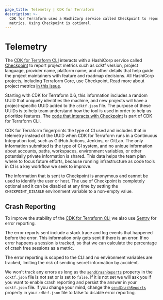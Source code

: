 ```yaml
---
page_title: Telemetry | CDK for Terraform
description: >-
  CDK for Terraform uses a HashiCorp service called Checkpoint to report project
  metrics. Using Checkpoint is optional.
---
```


# Telemetry

The [CDK for Terraform CLI](/cdktf/cli-reference/cli-configuration) interacts with a HashiCorp service called [Checkpoint](https://checkpoint.hashicorp.com) to report project metrics such as cdktf version, project language, provider name, platform name, and other details that help guide the project maintainers with feature and roadmap decisions. All HashiCorp projects, including Terraform Core, use Checkpoint. Read more about project metrics [in this issue](https://github.com/hashicorp/terraform-cdk/issues/325).

Starting with CDK for Terraform 0.6, this information includes a random UUID that uniquely identifies the machine, and new projects will have a project-specific UUID added to the `cdktf.json` file. The purpose of these UUIDs is to help team understand how the tool is used in order to help us prioritize features. The [code that interacts with Checkpoint](https://github.com/hashicorp/terraform-cdk/blob/main/packages/cdktf-cli/lib/checkpoint.ts) is part of CDK for Terraform CLI.

CDK for Terraform fingerprints the type of CI used and includes that in telemetry instead of the UUID when CDK for Terraform runs in a Continuous Integration tool, such as GitHub Actions, Jenkins, or GitLab. The only information submitted is the type of CI system, and no unique information about accounts, paths, workspaces, environment variables, or other potentially private information is shared. This data helps the team plan where to focus future efforts, because running infrastructure as code tools in CI is a key workflow we seek to improve.

The information that is sent to Checkpoint is anonymous and cannot be used to identify the user or host. The use of Checkpoint is completely optional and it can be disabled at any time by setting the `CHECKPOINT_DISABLE` environment variable to a non-empty value.

## Crash Reporting

To improve the stability of the [CDK for Terraform CLI](/cdktf/cli-reference/cli-configuration) we also use [Sentry](https://sentry.io/) for error reporting.

The error reports sent include a stack trace and log events that happened before the error. This information only gets sent if there is an error. If no error happens a session is tracked, so that we can calculate the percentage of crash free sessions as a metric.

The error reporting is scoped to the CLI and no environment variables are tracked, limiting the risk of sending secret information by accident.

We won't track any errors as long as the [`sendCrashReports`](/cdktf/create-and-deploy/configuration-file#enable-crash-reporting-for-the-cli) property in the `cdktf.json` file is not set or is set to `false`. If it is not set we will ask you if you want to enable crash reporting and persist the answer in your `cdktf.json` file.
If you change your mind, change the [`sendCrashReports`](/cdktf/create-and-deploy/configuration-file#enable-crash-reporting-for-the-cli) property in your `cdktf.json` file to false to disable error reporting.
